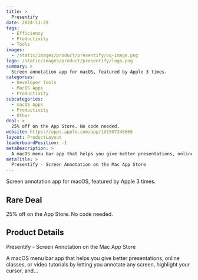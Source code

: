 ```yaml
---
title: >
  Presentify
date: 2024-11-29
tags:
  - Efficiency
  - Productivity
  - Tools
images:
  - /static/images/product/presentify/og-image.png
logo: /static/images/product/presentify/logo.png
summary: >
  Screen annotation app for macOS, featured by Apple 3 times.
categories:
  - Developer Tools
  - MacOS Apps
  - Productivity
subcategories:
  - macOS Apps
  - Productivity
  - Other
deal: >
  25% off on the App Store. No code needed.
website: https://apps.apple.com/app/id1507246666
layout: ProductLayout
leaderboardPosition: -1
metaDescription: >
  A macOS menu bar app that helps you give better presentations, online classes, or video tutorials by letting you annotate any screen, highlight your cursor, and…
metaTitle: >
  ‎Presentify - Screen Annotation on the Mac App Store
---
```

Screen annotation app for macOS, featured by Apple 3 times.

## Rare Deal

25% off on the App Store. No code needed.

## Product Details

‎Presentify - Screen Annotation on the Mac App Store

A macOS menu bar app that helps you give better presentations, online classes, or video tutorials by letting you annotate any screen, highlight your cursor, and…
